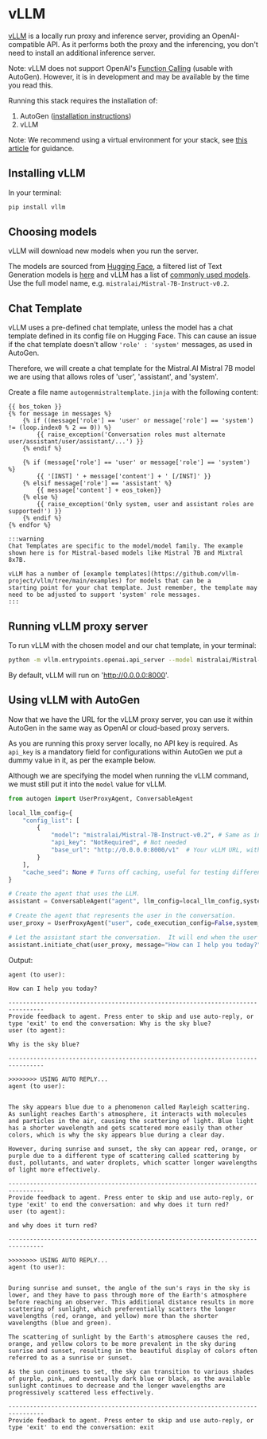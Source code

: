 # vLLM
[vLLM](https://github.com/vllm-project/vllm) is a locally run proxy and inference server,
providing an OpenAI-compatible API. As it performs both the proxy and the inferencing,
you don't need to install an additional inference server.

Note: vLLM does not support OpenAI's [Function Calling](https://platform.openai.com/docs/guides/function-calling)
(usable with AutoGen). However, it is in development and may be available by the time you
read this.

Running this stack requires the installation of:
1. AutoGen ([installation instructions](/docs/installation))
2. vLLM

Note: We recommend using a virtual environment for your stack, see [this article](https://docs.ag2.ai/docs/installation/Installation#create-a-virtual-environment-optional)
for guidance.

## Installing vLLM

In your terminal:

```bash
pip install vllm
```

## Choosing models

vLLM will download new models when you run the server.

The models are sourced from [Hugging Face](https://huggingface.co), a filtered list of Text
Generation models is [here](https://huggingface.co/models?pipeline_tag=text-generation&sort=trending)
and vLLM has a list of [commonly used models](https://docs.vllm.ai/en/latest/models/supported_models.html).
Use the full model name, e.g. `mistralai/Mistral-7B-Instruct-v0.2`.

## Chat Template

vLLM uses a pre-defined chat template, unless the model has a chat template defined in its config file on Hugging Face.
This can cause an issue if the chat template doesn't allow `'role' : 'system'` messages, as used in AutoGen.

Therefore, we will create a chat template for the Mistral.AI Mistral 7B model we are using that allows roles of 'user',
'assistant', and 'system'.

Create a file name `autogenmistraltemplate.jinja` with the following content:
```` text
{{ bos_token }}
{% for message in messages %}
    {% if ((message['role'] == 'user' or message['role'] == 'system') != (loop.index0 % 2 == 0)) %}
        {{ raise_exception('Conversation roles must alternate user/assistant/user/assistant/...') }}
    {% endif %}

    {% if (message['role'] == 'user' or message['role'] == 'system') %}
        {{ '[INST] ' + message['content'] + ' [/INST]' }}
    {% elsif message['role'] == 'assistant' %}
        {{ message['content'] + eos_token}}
    {% else %}
        {{ raise_exception('Only system, user and assistant roles are supported!') }}
    {% endif %}
{% endfor %}
````

````mdx-code-block
:::warning
Chat Templates are specific to the model/model family. The example shown here is for Mistral-based models like Mistral 7B and Mixtral 8x7B.

vLLM has a number of [example templates](https://github.com/vllm-project/vllm/tree/main/examples) for models that can be a
starting point for your chat template. Just remember, the template may need to be adjusted to support 'system' role messages.
:::
````

## Running vLLM proxy server

To run vLLM with the chosen model and our chat template, in your terminal:

```bash
python -m vllm.entrypoints.openai.api_server --model mistralai/Mistral-7B-Instruct-v0.2 --chat-template autogenmistraltemplate.jinja
```

By default, vLLM will run on 'http://0.0.0.0:8000'.

## Using vLLM with AutoGen

Now that we have the URL for the vLLM proxy server, you can use it within AutoGen in the same
way as OpenAI or cloud-based proxy servers.

As you are running this proxy server locally, no API key is required. As ```api_key``` is a mandatory
field for configurations within AutoGen we put a dummy value in it, as per the example below.

Although we are specifying the model when running the vLLM command, we must still put it into the
```model``` value for vLLM.


```python
from autogen import UserProxyAgent, ConversableAgent

local_llm_config={
    "config_list": [
        {
            "model": "mistralai/Mistral-7B-Instruct-v0.2", # Same as in vLLM command
            "api_key": "NotRequired", # Not needed
            "base_url": "http://0.0.0.0:8000/v1"  # Your vLLM URL, with '/v1' added
        }
    ],
    "cache_seed": None # Turns off caching, useful for testing different models
}

# Create the agent that uses the LLM.
assistant = ConversableAgent("agent", llm_config=local_llm_config,system_message="")

# Create the agent that represents the user in the conversation.
user_proxy = UserProxyAgent("user", code_execution_config=False,system_message="")

# Let the assistant start the conversation.  It will end when the user types exit.
assistant.initiate_chat(user_proxy, message="How can I help you today?")
```

Output:

```` text
agent (to user):

How can I help you today?

--------------------------------------------------------------------------------
Provide feedback to agent. Press enter to skip and use auto-reply, or type 'exit' to end the conversation: Why is the sky blue?
user (to agent):

Why is the sky blue?

--------------------------------------------------------------------------------

>>>>>>>> USING AUTO REPLY...
agent (to user):


The sky appears blue due to a phenomenon called Rayleigh scattering. As sunlight reaches Earth's atmosphere, it interacts with molecules and particles in the air, causing the scattering of light. Blue light has a shorter wavelength and gets scattered more easily than other colors, which is why the sky appears blue during a clear day.

However, during sunrise and sunset, the sky can appear red, orange, or purple due to a different type of scattering called scattering by dust, pollutants, and water droplets, which scatter longer wavelengths of light more effectively.

--------------------------------------------------------------------------------
Provide feedback to agent. Press enter to skip and use auto-reply, or type 'exit' to end the conversation: and why does it turn red?
user (to agent):

and why does it turn red?

--------------------------------------------------------------------------------

>>>>>>>> USING AUTO REPLY...
agent (to user):


During sunrise and sunset, the angle of the sun's rays in the sky is lower, and they have to pass through more of the Earth's atmosphere before reaching an observer. This additional distance results in more scattering of sunlight, which preferentially scatters the longer wavelengths (red, orange, and yellow) more than the shorter wavelengths (blue and green).

The scattering of sunlight by the Earth's atmosphere causes the red, orange, and yellow colors to be more prevalent in the sky during sunrise and sunset, resulting in the beautiful display of colors often referred to as a sunrise or sunset.

As the sun continues to set, the sky can transition to various shades of purple, pink, and eventually dark blue or black, as the available sunlight continues to decrease and the longer wavelengths are progressively scattered less effectively.

--------------------------------------------------------------------------------
Provide feedback to agent. Press enter to skip and use auto-reply, or type 'exit' to end the conversation: exit
````
